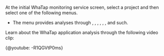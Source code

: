 At the initial WhaTap monitoring service screen, select a project and then select one of the following menus. 

- The <Cmdname sid="analysis" className="uitext" /> menu provides analyses through <Cmdname sid="tag_count_chart" className="uitext" />, <Cmdname sid="msa_analysis" className="uitext" />, <Cmdname sid="hitmap" className="uitext" />, <Cmdname sid="stack" className="uitext" />, <Cmdname sid="cube_navigator" className="uitext" />, <Cmdname sid="tx_search" className="uitext" />, and such.

Learn about the WhaTap application analysis through the following video clip:

{@youtube: -R1QGVtP0ms}
